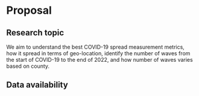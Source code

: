 # Proposal

## Research topic
  We aim to understand the best COVID-19 spread measurement metrics, how it spread in terms of geo-location, identify the number of waves from the start of COVID-19 to the end of 2022, and how number of waves varies based on county.

## Data availability

